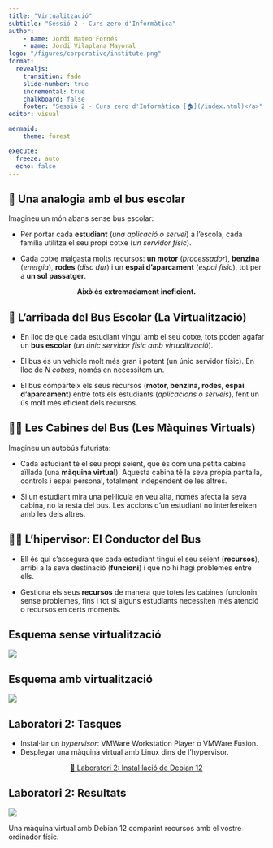 ```yaml
---
title: "Virtualització"
subtitle: "Sessió 2 · Curs zero d'Informàtica"
author: 
    - name: Jordi Mateo Fornés
    - name: Jordi Vilaplana Mayoral
logo: "/figures/corporative/institute.png"
format: 
  revealjs:
    transition: fade
    slide-number: true
    incremental: true 
    chalkboard: false
    footer: "Sessió 2 · Curs zero d'Informàtica [🏠](/index.html)</a>"
editor: visual

mermaid:
    theme: forest

execute:
  freeze: auto
  echo: false
---
```


## 🚗 Una analogia amb el bus escolar

Imagineu un món abans sense bus escolar:

-   Per portar cada **estudiant** (*una aplicació o servei*) a l'escola, cada família utilitza el seu propi cotxe (*un servidor físic*).

-   Cada cotxe malgasta molts recursos: **un motor** (*processador*), **benzina** (*energia*), **rodes** (*disc dur*) i un **espai d'aparcament** (*espai físic*), tot per a **un sol passatger**.

::: {.fragment style="text-align: center;"}
**Això és extremadament ineficient.**
:::

## 🚌 L'arribada del Bus Escolar (La Virtualització)

-   En lloc de que cada estudiant vingui amb el seu cotxe, tots poden agafar un **bus escolar** (*un únic servidor físic amb virtualització*).

-   El bus és un vehicle molt més gran i potent (un únic servidor físic). En lloc de *N cotxes*, només en necessitem un.

-   El bus comparteix els seus recursos (**motor, benzina, rodes, espai d'aparcament**) entre tots els estudiants (*aplicacions o serveis*), fent un ús molt més eficient dels recursos.

## 👩‍🎓 Les Cabines del Bus (Les Màquines Virtuals)

Imagineu un autobús futurista:

-   Cada estudiant té el seu propi seient, que és com una petita cabina aïllada (una **màquina virtual**). Aquesta cabina té la seva pròpia pantalla, controls i espai personal, totalment independent de les altres.

-   Si un estudiant mira una pel·lícula en veu alta, només afecta la seva cabina, no la resta del bus. Les accions d'un estudiant no interfereixen amb les dels altres.

## 👩‍✈️ L'hipervisor: El Conductor del Bus

-   Ell és qui s'assegura que cada estudiant tingui el seu seient (**recursos**), arribi a la seva destinació (**funcioni**) i que no hi hagi problemes entre ells.

-   Gestiona els seus **recursos** de manera que totes les cabines funcionin sense problemes, fins i tot si alguns estudiants necessiten més atenció o recursos en certs moments.

## Esquema sense virtualització

![](../figures/virtualitaztion/sense.png){style="display: block; margin-left: auto; margin-right: auto;"}

## Esquema amb virtualització

![](../figures/virtualitaztion/amb.png)

## Laboratori 2: Tasques

-   Instal·lar un *hypervisor*: VMWare Workstation Player o VMWare Fusion.
-   Desplegar una màquina virtual amb Linux dins de l'hypervisor.

::: {.fragment style="text-align: center;"}
[📄 Laboratori 2: Instal·lació de Debian 12](../laboratori/lab02.html#prepare)
:::

## Laboratori 2: Resultats

![](../figures/virtualitaztion/resultat.png){style="display: block; margin-left: auto; margin-right: auto;"}

Una màquina virtual amb Debian 12 comparint recursos amb el vostre ordinador físic.